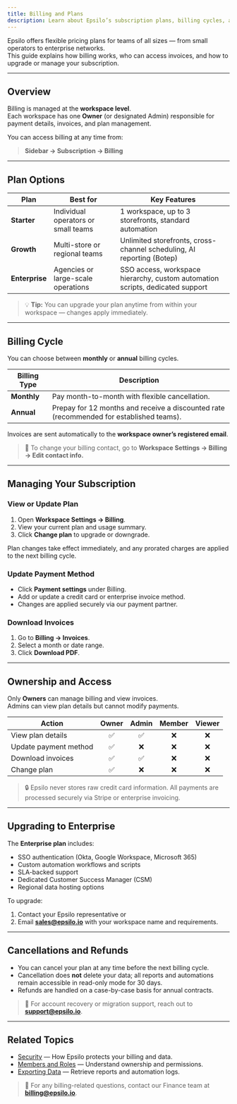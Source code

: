 ```yaml
---
title: Billing and Plans
description: Learn about Epsilo’s subscription plans, billing cycles, and how to manage payments in your workspace.
---
```

Epsilo offers flexible pricing plans for teams of all sizes — from small operators to enterprise networks.  
This guide explains how billing works, who can access invoices, and how to upgrade or manage your subscription.

---

## Overview

Billing is managed at the **workspace level**.  
Each workspace has one **Owner** (or designated Admin) responsible for payment details, invoices, and plan management.

You can access billing at any time from:

> **Sidebar → Subscription → Billing**

---

## Plan Options

| Plan | Best for | Key Features |
|------|-----------|--------------|
| **Starter** | Individual operators or small teams | 1 workspace, up to 3 storefronts, standard automation |
| **Growth** | Multi-store or regional teams | Unlimited storefronts, cross-channel scheduling, AI reporting (Botep) |
| **Enterprise** | Agencies or large-scale operations | SSO access, workspace hierarchy, custom automation scripts, dedicated support |

> 💡 **Tip:** You can upgrade your plan anytime from within your workspace — changes apply immediately.

---

## Billing Cycle

You can choose between **monthly** or **annual** billing cycles.

| Billing Type | Description |
|---------------|-------------|
| **Monthly** | Pay month-to-month with flexible cancellation. |
| **Annual** | Prepay for 12 months and receive a discounted rate (recommended for established teams). |

Invoices are sent automatically to the **workspace owner’s registered email**.

> 🧾 To change your billing contact, go to **Workspace Settings → Billing → Edit contact info.**

---

## Managing Your Subscription

### View or Update Plan
1. Open **Workspace Settings → Billing**.  
2. View your current plan and usage summary.  
3. Click **Change plan** to upgrade or downgrade.  

Plan changes take effect immediately, and any prorated charges are applied to the next billing cycle.

### Update Payment Method
- Click **Payment settings** under Billing.  
- Add or update a credit card or enterprise invoice method.  
- Changes are applied securely via our payment partner.

### Download Invoices
1. Go to **Billing → Invoices**.  
2. Select a month or date range.  
3. Click **Download PDF**.

---

## Ownership and Access

Only **Owners** can manage billing and view invoices.  
Admins can view plan details but cannot modify payments.

| Action | Owner | Admin | Member | Viewer |
|--------|:------:|:------:|:------:|:------:|
| View plan details | ✅ | ✅ | ❌ | ❌ |
| Update payment method | ✅ | ❌ | ❌ | ❌ |
| Download invoices | ✅ | ✅ | ❌ | ❌ |
| Change plan | ✅ | ❌ | ❌ | ❌ |

> 🔒 Epsilo never stores raw credit card information. All payments are processed securely via Stripe or enterprise invoicing.

---

## Upgrading to Enterprise

The **Enterprise plan** includes:
- SSO authentication (Okta, Google Workspace, Microsoft 365)
- Custom automation workflows and scripts
- SLA-backed support
- Dedicated Customer Success Manager (CSM)
- Regional data hosting options

To upgrade:
1. Contact your Epsilo representative or  
2. Email **sales@epsilo.io** with your workspace name and requirements.

---

## Cancellations and Refunds

- You can cancel your plan at any time before the next billing cycle.  
- Cancellation does **not** delete your data; all reports and automations remain accessible in read-only mode for 30 days.  
- Refunds are handled on a case-by-case basis for annual contracts.

> 🧠 For account recovery or migration support, reach out to **support@epsilo.io**.

---

## Related Topics

- [Security](./security) — How Epsilo protects your billing and data.  
- [Members and Roles](./members-and-roles) — Understand ownership and permissions.  
- [Exporting Data](./exporting-data) — Retrieve reports and automation logs.

> 💬 For any billing-related questions, contact our Finance team at **billing@epsilo.io**.
